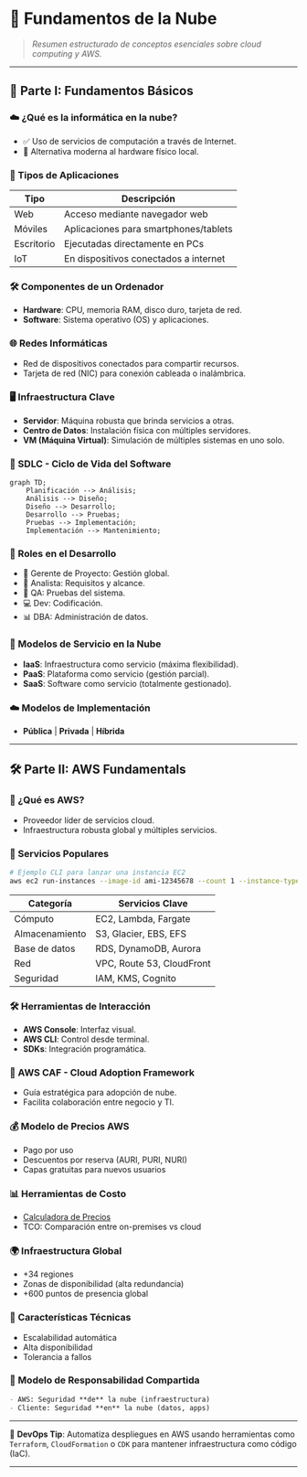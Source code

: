 
# 📘 Fundamentos de la Nube

> _Resumen estructurado de conceptos esenciales sobre cloud computing y AWS._

---

## 🚀 Parte I: Fundamentos Básicos

### ☁️ ¿Qué es la informática en la nube?
- ✅ Uso de servicios de computación a través de Internet.
- 🔄 Alternativa moderna al hardware físico local.

### 🧩 Tipos de Aplicaciones
| Tipo            | Descripción                                       |
|-----------------|---------------------------------------------------|
| Web             | Acceso mediante navegador web                    |
| Móviles         | Aplicaciones para smartphones/tablets            |
| Escritorio      | Ejecutadas directamente en PCs                   |
| IoT             | En dispositivos conectados a internet            |

### 🛠️ Componentes de un Ordenador
- **Hardware**: CPU, memoria RAM, disco duro, tarjeta de red.
- **Software**: Sistema operativo (OS) y aplicaciones.

### 🌐 Redes Informáticas
- Red de dispositivos conectados para compartir recursos.
- Tarjeta de red (NIC) para conexión cableada o inalámbrica.

### 🖥️ Infraestructura Clave
- **Servidor**: Máquina robusta que brinda servicios a otras.
- **Centro de Datos**: Instalación física con múltiples servidores.
- **VM (Máquina Virtual)**: Simulación de múltiples sistemas en uno solo.

### 🔄 SDLC - Ciclo de Vida del Software
```mermaid
graph TD;
    Planificación --> Análisis;
    Análisis --> Diseño;
    Diseño --> Desarrollo;
    Desarrollo --> Pruebas;
    Pruebas --> Implementación;
    Implementación --> Mantenimiento;
```

### 👥 Roles en el Desarrollo
- 📌 Gerente de Proyecto: Gestión global.
- 🧠 Analista: Requisitos y alcance.
- 🧪 QA: Pruebas del sistema.
- 💻 Dev: Codificación.
- 📊 DBA: Administración de datos.

### 🧱 Modelos de Servicio en la Nube
- **IaaS**: Infraestructura como servicio (máxima flexibilidad).
- **PaaS**: Plataforma como servicio (gestión parcial).
- **SaaS**: Software como servicio (totalmente gestionado).

### ☁️ Modelos de Implementación
- **Pública** | **Privada** | **Híbrida**

---

## 🛠️ Parte II: AWS Fundamentals

### 🔎 ¿Qué es AWS?
- Proveedor líder de servicios cloud.
- Infraestructura robusta global y múltiples servicios.

### 🔧 Servicios Populares
```bash
# Ejemplo CLI para lanzar una instancia EC2
aws ec2 run-instances --image-id ami-12345678 --count 1 --instance-type t2.micro
```

| Categoría       | Servicios Clave                           |
|----------------|--------------------------------------------|
| Cómputo        | EC2, Lambda, Fargate                       |
| Almacenamiento | S3, Glacier, EBS, EFS                      |
| Base de datos  | RDS, DynamoDB, Aurora                      |
| Red            | VPC, Route 53, CloudFront                  |
| Seguridad      | IAM, KMS, Cognito                          |

### 🛠️ Herramientas de Interacción
- **AWS Console**: Interfaz visual.
- **AWS CLI**: Control desde terminal.
- **SDKs**: Integración programática.

### 🧭 AWS CAF - Cloud Adoption Framework
- Guía estratégica para adopción de nube.
- Facilita colaboración entre negocio y TI.

### 💰 Modelo de Precios AWS
- Pago por uso
- Descuentos por reserva (AURI, PURI, NURI)
- Capas gratuitas para nuevos usuarios

### 📊 Herramientas de Costo
- [Calculadora de Precios](https://calculator.aws/#/)
- TCO: Comparación entre on-premises vs cloud

### 🌍 Infraestructura Global
- +34 regiones
- Zonas de disponibilidad (alta redundancia)
- +600 puntos de presencia global

### 🧬 Características Técnicas
- Escalabilidad automática
- Alta disponibilidad
- Tolerancia a fallos

### 🔐 Modelo de Responsabilidad Compartida
```markdown
- AWS: Seguridad **de** la nube (infraestructura)
- Cliente: Seguridad **en** la nube (datos, apps)
```

---

🎯 **DevOps Tip**: Automatiza despliegues en AWS usando herramientas como `Terraform`, `CloudFormation` o `CDK` para mantener infraestructura como código (IaC).

---
